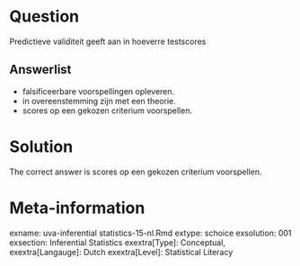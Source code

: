 Question
========

Predictieve validiteit geeft aan in hoeverre testscores

Answerlist
----------
* falsificeerbare voorspellingen opleveren.
* in overeenstemming zijn met een theorie.
* scores op een gekozen criterium voorspellen.

Solution
========

The correct answer is  scores op een gekozen criterium voorspellen.

Meta-information
================
exname: uva-inferential statistics-15-nl.Rmd
extype: schoice
exsolution: 001
exsection: Inferential Statistics
exextra[Type]: Conceptual,
exextra[Langauge]: Dutch
exextra[Level]: Statistical Literacy
